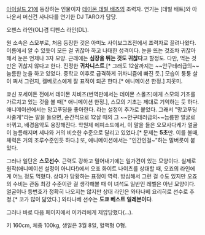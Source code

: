 [[아이실드 21]]에 등장하는 인물이자 [[데이몬 데빌 배츠]]의 조력자. 연기는 [데빌 배트]와 아나운서 머신건 사나다를 연기한 DJ TARO가 담당.

오펜스 라인(OL)겸 디펜스 라인(DL).

원 소속은 스모부로, 처음 등장한 것은 아미노 사이보그즈전에서 조력자로 끌려나왔다. 이름에서 알 수 있듯이 모든 걸 귀찮아 하고 나태한 성격이다. 눈을 뜨는 것조차 귀찮아해서 눈은 언제나 3자 모양. 근래에는 '''심장을 뛰는 것도 귀찮다'''고 할정도. 다만, 먹는 것만은 귀찮지 않다고 한다. 진정한 '''귀차니스트'''.[* 그래도 12살까지는 ~~안구테러급의~~ 늠름한 눈을 하고 있었다. 중학교 이후로 급격하게 귀차니즘에 빠진 듯.] 모습이 퉁퉁 살이 쪄서 그런지, 켈베로스에게 잘 표적이 되곤 한다.[* 애니메이션 한정.] 지못미.

쿄신 포세이돈 전에서 데이몬 치비즈(번역판에서는 데이몬 스몰즈)에게 스모의 기초를 가르치고 있는 것을 볼 때[* 애니메이션 한정.], 스모의 기초는 제대로 기억하는 듯 하다. 애니메이션에서는 망고푸딩을 좋아한다. 라는 설정이 추가로 붙었다. 그래서 "망고푸딩 사줄게"라는 말을 들으면, 순간적으로 12살 때의 그 ~~안구테러급의~~늠름한 얼굴로 바뀌고, 배경음악도 웅장해진다. 학원제 에피소드에서, 이 말을 들은 오모사다케가 얼굴이 늠름해지며 세나와 거의 비슷한 수준으로 달리고 있었다.[* 문제는 '''5초'''만. 이를 볼때, 체력은 거의 조루수준인듯 하다.] 또, 애니메이션에서는 "인간인걸~"하는 말버릇이 붙었다.

그러나 일단은 '''스모선수'''. 근력도 강하고 밀어내기에는 일가견이 있는 모양이다. 실제로 원작(애니메이션 설정이 아니다!)에서 오죠 화이트 나이츠를 상대할 때, 오죠의 라인에게 어느 정도 먹혔다. 상대가 당황하는 표정이 역력. 방심해서 그런 걸 수도 있지만 오죠의 수비는 관동 최강 수준이란 걸 생각해볼 때 이 녀석도 일반인 레벨은 아닌 모양이다. 얼굴이나 등번호가 정확히 나오지는 않지만 상대 라인은 와타나베 요리히로 선수로 추정.[* 코가 많이 닮았다.] 와타나베 선수는 '''도쿄 베스트 일레븐이다'''.

그러나 바로 다음 페이지에서 이카리에게 제압당했다(...).

키 160cm, 체중 100kg, 생일은 3월 8일, 혈액형 O형.
